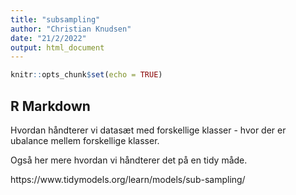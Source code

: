 ```yaml
---
title: "subsampling"
author: "Christian Knudsen"
date: "21/2/2022"
output: html_document
---
```


```r
knitr::opts_chunk$set(echo = TRUE)
```

## R Markdown

Hvordan håndterer vi datasæt med forskellige klasser - hvor der er ubalance 
mellem forskellige klasser.

Også her mere hvordan vi håndterer det på en tidy måde.

https://www.tidymodels.org/learn/models/sub-sampling/